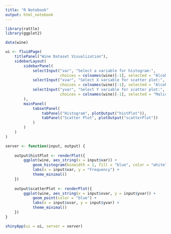---
title: "R Notebook"
output: html_notebook
---

```{r}
library(rattle)
library(ggplot2)
```
```{r}
data(wine)
```
```{r}
ui <- fluidPage(
    titlePanel("Wine Dataset Visualization"),
    sidebarLayout(
        sidebarPanel(
            selectInput("var", "Select a variable for histogram:", 
                        choices = colnames(wine)[-1], selected = "Alcohol"),
            selectInput("xvar", "Select X variable for scatter plot:", 
                        choices = colnames(wine)[-1], selected = "Alcohol"),
            selectInput("yvar", "Select Y variable for scatter plot:", 
                        choices = colnames(wine)[-1], selected = "Malic_Acid")
        ),
        mainPanel(
            tabsetPanel(
                tabPanel("Histogram", plotOutput("histPlot")),
                tabPanel("Scatter Plot", plotOutput("scatterPlot"))
            )
        )
    )
)
```
```{r}
server <- function(input, output) {
    
    output$histPlot <- renderPlot({
        ggplot(wine, aes_string(x = input$var)) + 
            geom_histogram(binwidth = 1, fill = "blue", color = "white") + 
            labs(x = input$var, y = "Frequency") +
            theme_minimal()
    })
    
    output$scatterPlot <- renderPlot({
        ggplot(wine, aes_string(x = input$xvar, y = input$yvar)) + 
            geom_point(color = "blue") + 
            labs(x = input$xvar, y = input$yvar) +
            theme_minimal()
    })
}

```

```{r}
shinyApp(ui = ui, server = server)
```

